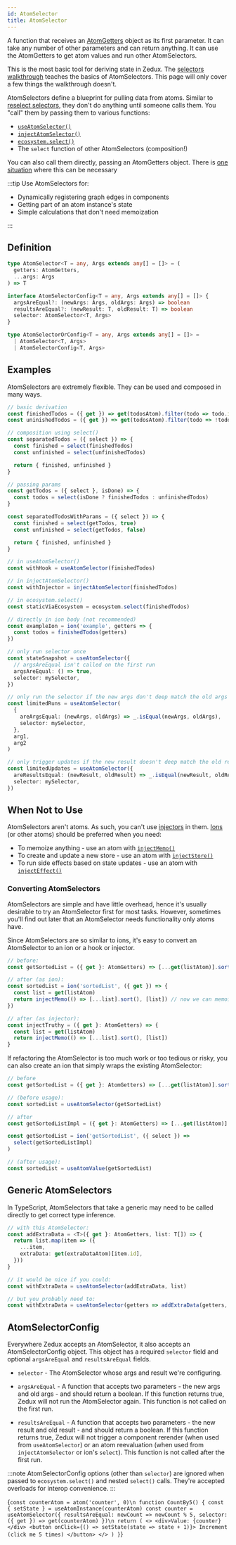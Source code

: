 ```yaml
---
id: AtomSelector
title: AtomSelector
---
```



A function that receives an [AtomGetters](AtomGetters) object as its first parameter. It can take any number of other parameters and can return anything. It can use the AtomGetters to get atom values and run other AtomSelectors.

This is the most basic tool for deriving state in Zedux. The [selectors walkthrough](../../walkthrough/selectors) teaches the basics of AtomSelectors. This page will only cover a few things the walkthrough doesn't.

AtomSelectors define a blueprint for pulling data from atoms. Similar to [reselect selectors](https://github.com/reduxjs/reselect#api), they don't do anything until someone calls them. You "call" them by passing them to various functions:

- [`useAtomSelector()`](../hooks/useAtomSelector)
- [`injectAtomSelector()`](../injectors/injectAtomSelector)
- [`ecosystem.select()`](../classes/Ecosystem#select)
- The `select` function of other AtomSelectors (composition!)

You can also call them directly, passing an AtomGetters object. There is [one situation](#generic-atomselectors) where this can be necessary

:::tip
Use AtomSelectors for:

- Dynamically registering graph edges in components
- Getting part of an atom instance's state
- Simple calculations that don't need memoization

:::

## Definition

```ts
type AtomSelector<T = any, Args extends any[] = []> = (
  getters: AtomGetters,
  ...args: Args
) => T

interface AtomSelectorConfig<T = any, Args extends any[] = []> {
  argsAreEqual?: (newArgs: Args, oldArgs: Args) => boolean
  resultsAreEqual?: (newResult: T, oldResult: T) => boolean
  selector: AtomSelector<T, Args>
}

type AtomSelectorOrConfig<T = any, Args extends any[] = []> =
  | AtomSelector<T, Args>
  | AtomSelectorConfig<T, Args>
```

## Examples

AtomSelectors are extremely flexible. They can be used and composed in many ways.

```ts
// basic derivation
const finishedTodos = ({ get }) => get(todosAtom).filter(todo => todo.isDone)
const uninishedTodos = ({ get }) => get(todosAtom).filter(todo => !todo.isDone)

// composition using select()
const separatedTodos = ({ select }) => {
  const finished = select(finishedTodos)
  const unfinished = select(unfinishedTodos)

  return { finished, unfinished }
}

// passing params
const getTodos = ({ select }, isDone) => {
  const todos = select(isDone ? finishedTodos : unfinishedTodos)
}

const separatedTodosWithParams = ({ select }) => {
  const finished = select(getTodos, true)
  const unfinished = select(getTodos, false)

  return { finished, unfinished }
}

// in useAtomSelector()
const withHook = useAtomSelector(finishedTodos)

// in injectAtomSelector()
const withInjector = injectAtomSelector(finishedTodos)

// in ecosystem.select()
const staticViaEcosystem = ecosystem.select(finishedTodos)

// directly in ion body (not recommended)
const exampleIon = ion('example', getters => {
  const todos = finishedTodos(getters)
})

// only run selector once
const stateSnapshot = useAtomSelector({
  // argsAreEqual isn't called on the first run
  argsAreEqual: () => true,
  selector: mySelector,
})

// only run the selector if the new args don't deep match the old args
const limitedRuns = useAtomSelector(
  {
    areArgsEqual: (newArgs, oldArgs) => _.isEqual(newArgs, oldArgs),
    selector: mySelector,
  },
  arg1,
  arg2
)

// only trigger updates if the new result doesn't deep match the old result
const limitedUpdates = useAtomSelector({
  areResultsEqual: (newResult, oldResult) => _.isEqual(newResult, oldResult),
  selector: mySelector,
})
```

## When Not to Use

AtomSelectors aren't atoms. As such, you can't use [injectors](../glossary#injector) in them. [Ions](../classes/Ion) (or other atoms) should be preferred when you need:

- To memoize anything - use an atom with [`injectMemo()`](../injectors/injectMemo)
- To create and update a new store - use an atom with [`injectStore()`](../injectors/injectStore)
- To run side effects based on state updates - use an atom with [`injectEffect()`](../injectors/injectEffect)

### Converting AtomSelectors

AtomSelectors are simple and have little overhead, hence it's usually desirable to try an AtomSelector first for most tasks. However, sometimes you'll find out later that an AtomSelector needs functionality only atoms have.

Since AtomSelectors are so similar to ions, it's easy to convert an AtomSelector to an ion or a hook or injector.

```ts
// before:
const getSortedList = ({ get }: AtomGetters) => [...get(listAtom)].sort()

// after (as ion):
const sortedList = ion('sortedList', ({ get }) => {
  const list = get(listAtom)
  return injectMemo(() => [...list].sort(), [list]) // now we can memoize!
})

// after (as injector):
const injectTruthy = ({ get }: AtomGetters) => {
  const list = get(listAtom)
  return injectMemo(() => [...list].sort(), [list])
}
```

If refactoring the AtomSelector is too much work or too tedious or risky, you can also create an ion that simply wraps the existing AtomSelector:

```ts
// before
const getSortedList = ({ get }: AtomGetters) => [...get(listAtom)].sort()

// (before usage):
const sortedList = useAtomSelector(getSortedList)

// after
const getSortedListImpl = ({ get }: AtomGetters) => [...get(listAtom)].sort()

const getSortedList = ion('getSortedList', ({ select }) =>
  select(getSortedListImpl)
)

// (after usage):
const sortedList = useAtomValue(getSortedList)
```

## Generic AtomSelectors

In TypeScript, AtomSelectors that take a generic may need to be called directly to get correct type inference.

```ts
// with this AtomSelector:
const addExtraData = <T>({ get }: AtomGetters, list: T[]) => {
  return list.map(item => ({
    ...item,
    extraData: get(extraDataAtom)[item.id],
  }))
}

// it would be nice if you could:
const withExtraData = useAtomSelector(addExtraData, list)

// but you probably need to:
const withExtraData = useAtomSelector(getters => addExtraData(getters, list))
```

## AtomSelectorConfig

Everywhere Zedux accepts an AtomSelector, it also accepts an AtomSelectorConfig object. This object has a required `selector` field and optional `argsAreEqual` and `resultsAreEqual` fields.

- `selector` - The AtomSelector whose args and result we're configuring.

- `argsAreEqual` - A function that accepts two parameters - the new args and old args - and should return a boolean. If this function returns true, Zedux will not run the AtomSelector again. This function is not called on the first run.

- `resultsAreEqual` - A function that accepts two parameters - the new result and old result - and should return a boolean. If this function returns true, Zedux will not trigger a component rerender (when used from `useAtomSelector`) or an atom reevaluation (when used from `injectAtomSelector` or ion's `select`). This function is not called after the first run.

:::note
AtomSelectorConfig options (other than `selector`) are ignored when passed to `ecosystem.select()` and nested `select()` calls. They're accepted overloads for interop convenience.
:::

<LiveEditor resultVar="CountBy5">{`
const counterAtom = atom('counter', 0)\n
function CountBy5() {
  const { setState } = useAtomInstance(counterAtom)
  const counter = useAtomSelector({
    resultsAreEqual: newCount => newCount % 5,
    selector: ({ get }) => get(counterAtom)
  })\n
  return (
    <>
      <div>Value: {counter}</div>
      <button onClick={() => setState(state => state + 1)}>
        Increment (click me 5 times)
      </button>
    </>
  )
}
`}</LiveEditor>
